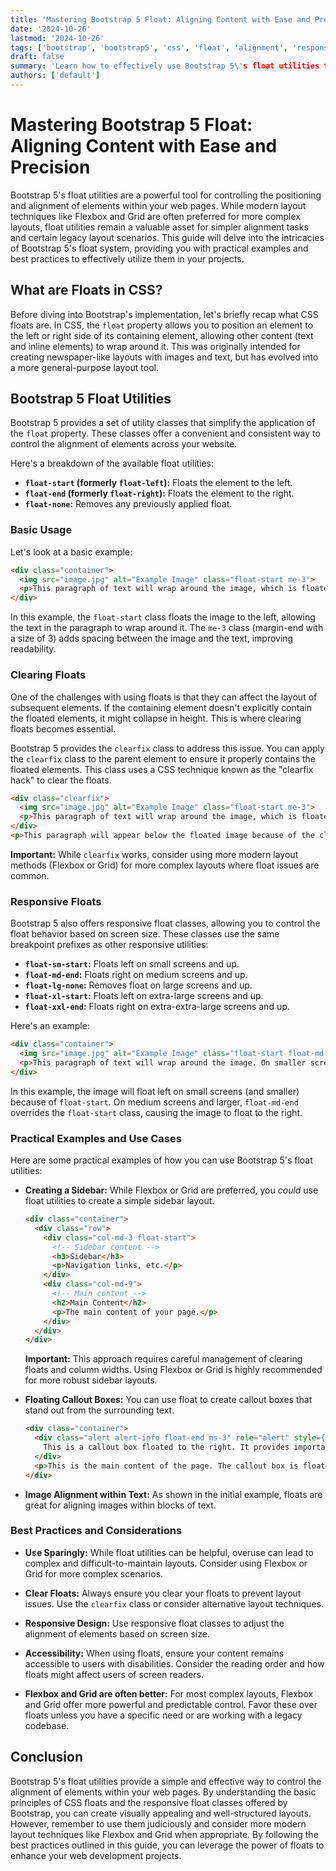 ```yaml
---
title: 'Mastering Bootstrap 5 Float: Aligning Content with Ease and Precision'
date: '2024-10-26'
lastmod: '2024-10-26'
tags: ['bootstrap', 'bootstrap5', 'css', 'float', 'alignment', 'responsive design', 'front-end development']
draft: false
summary: 'Learn how to effectively use Bootstrap 5\'s float utilities to control the alignment of elements, create visually appealing layouts, and build responsive designs. This comprehensive guide provides practical examples and best practices.'
authors: ['default']
---
```


# Mastering Bootstrap 5 Float: Aligning Content with Ease and Precision

Bootstrap 5's float utilities are a powerful tool for controlling the positioning and alignment of elements within your web pages.  While modern layout techniques like Flexbox and Grid are often preferred for more complex layouts, float utilities remain a valuable asset for simpler alignment tasks and certain legacy layout scenarios. This guide will delve into the intricacies of Bootstrap 5's float system, providing you with practical examples and best practices to effectively utilize them in your projects.

## What are Floats in CSS?

Before diving into Bootstrap's implementation, let's briefly recap what CSS floats are.  In CSS, the `float` property allows you to position an element to the left or right side of its containing element, allowing other content (text and inline elements) to wrap around it.  This was originally intended for creating newspaper-like layouts with images and text, but has evolved into a more general-purpose layout tool.

## Bootstrap 5 Float Utilities

Bootstrap 5 provides a set of utility classes that simplify the application of the `float` property. These classes offer a convenient and consistent way to control the alignment of elements across your website.

Here's a breakdown of the available float utilities:

*   **`float-start` (formerly `float-left`):** Floats the element to the left.
*   **`float-end` (formerly `float-right`):** Floats the element to the right.
*   **`float-none`:**  Removes any previously applied float.

### Basic Usage

Let's look at a basic example:

```html
<div class="container">
  <img src="image.jpg" alt="Example Image" class="float-start me-3">
  <p>This paragraph of text will wrap around the image, which is floated to the left.  Notice the use of `me-3` (margin-end) to create some spacing between the image and the text. Without it the text would run directly into the image edge.</p>
</div>
```

In this example, the `float-start` class floats the image to the left, allowing the text in the paragraph to wrap around it.  The `me-3` class (margin-end with a size of 3) adds spacing between the image and the text, improving readability.

### Clearing Floats

One of the challenges with using floats is that they can affect the layout of subsequent elements.  If the containing element doesn't explicitly contain the floated elements, it might collapse in height.  This is where clearing floats becomes essential.

Bootstrap 5 provides the `clearfix` class to address this issue.  You can apply the `clearfix` class to the parent element to ensure it properly contains the floated elements.  This class uses a CSS technique known as the "clearfix hack" to clear the floats.

```html
<div class="clearfix">
  <img src="image.jpg" alt="Example Image" class="float-start me-3">
  <p>This paragraph of text will wrap around the image, which is floated to the left.</p>
</div>
<p>This paragraph will appear below the floated image because of the clearfix.</p>
```

**Important:**  While `clearfix` works, consider using more modern layout methods (Flexbox or Grid) for more complex layouts where float issues are common.

### Responsive Floats

Bootstrap 5 also offers responsive float classes, allowing you to control the float behavior based on screen size. These classes use the same breakpoint prefixes as other responsive utilities:

*   **`float-sm-start`:** Floats left on small screens and up.
*   **`float-md-end`:** Floats right on medium screens and up.
*   **`float-lg-none`:** Removes float on large screens and up.
*   **`float-xl-start`:** Floats left on extra-large screens and up.
*   **`float-xxl-end`:** Floats right on extra-extra-large screens and up.

Here's an example:

```html
<div class="container">
  <img src="image.jpg" alt="Example Image" class="float-start float-md-end me-3">
  <p>This paragraph of text will wrap around the image. On smaller screens, the image will float to the left. On medium screens and larger, it will float to the right.</p>
</div>
```

In this example, the image will float left on small screens (and smaller) because of `float-start`.  On medium screens and larger, `float-md-end` overrides the `float-start` class, causing the image to float to the right.

### Practical Examples and Use Cases

Here are some practical examples of how you can use Bootstrap 5's float utilities:

*   **Creating a Sidebar:** While Flexbox or Grid are preferred, you *could* use float utilities to create a simple sidebar layout.
    ```html
    <div class="container">
      <div class="row">
        <div class="col-md-3 float-start">
          <!-- Sidebar content -->
          <h3>Sidebar</h3>
          <p>Navigation links, etc.</p>
        </div>
        <div class="col-md-9">
          <!-- Main content -->
          <h2>Main Content</h2>
          <p>The main content of your page.</p>
        </div>
      </div>
    </div>
    ```
    **Important:** This approach requires careful management of clearing floats and column widths.  Using Flexbox or Grid is highly recommended for more robust sidebar layouts.

*   **Floating Callout Boxes:**  You can use float to create callout boxes that stand out from the surrounding text.
    ```html
    <div class="container">
      <div class="alert alert-info float-end ms-3" role="alert" style={{width: '300px'}}>
        This is a callout box floated to the right. It provides important information to the user.
      </div>
      <p>This is the main content of the page. The callout box is floated to the right, making it stand out from the rest of the text.  The `ms-3` class (margin-start) provides spacing on the left of the alert, preventing it from butting right up against the text.</p>
    </div>
    ```

*   **Image Alignment within Text:** As shown in the initial example, floats are great for aligning images within blocks of text.

### Best Practices and Considerations

*   **Use Sparingly:**  While float utilities can be helpful, overuse can lead to complex and difficult-to-maintain layouts. Consider using Flexbox or Grid for more complex scenarios.

*   **Clear Floats:** Always ensure you clear your floats to prevent layout issues.  Use the `clearfix` class or consider alternative layout techniques.

*   **Responsive Design:** Use responsive float classes to adjust the alignment of elements based on screen size.

*   **Accessibility:** When using floats, ensure your content remains accessible to users with disabilities.  Consider the reading order and how floats might affect users of screen readers.

*   **Flexbox and Grid are often better:** For most complex layouts, Flexbox and Grid offer more powerful and predictable control.  Favor these over floats unless you have a specific need or are working with a legacy codebase.

## Conclusion

Bootstrap 5's float utilities provide a simple and effective way to control the alignment of elements within your web pages.  By understanding the basic principles of CSS floats and the responsive float classes offered by Bootstrap, you can create visually appealing and well-structured layouts. However, remember to use them judiciously and consider more modern layout techniques like Flexbox and Grid when appropriate.  By following the best practices outlined in this guide, you can leverage the power of floats to enhance your web development projects.